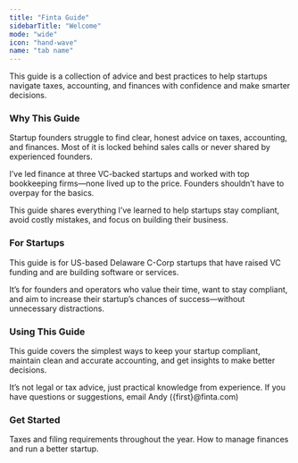 ```yaml
---
title: "Finta Guide"
sidebarTitle: "Welcome"
mode: "wide"
icon: "hand-wave"
name: "tab name"
---
```


This guide is a collection of advice and best practices to help startups navigate taxes, accounting, and finances with confidence and make smarter decisions.


### Why This Guide
Startup founders struggle to find clear, honest advice on taxes, accounting, and finances. Most of it is locked behind sales calls or never shared by experienced founders.

I’ve led finance at three VC-backed startups and worked with top bookkeeping firms—none lived up to the price. Founders shouldn’t have to overpay for the basics.

This guide shares everything I’ve learned to help startups stay compliant, avoid costly mistakes, and focus on building their business.

### For Startups
This guide is for US-based Delaware C-Corp startups that have raised VC funding and are building software or services.

It’s for founders and operators who value their time, want to stay compliant, and aim to increase their startup’s chances of success—without unnecessary distractions.

### Using This Guide
This guide covers the simplest ways to keep your startup compliant, maintain clean and accurate accounting, and get insights to make better decisions.

It’s not legal or tax advice, just practical knowledge from experience. If you have questions or suggestions, email Andy ({first}@finta.com)


### Get Started
<CardGroup cols={2}>
  <Card title="Compliance Deadlines" icon="calendar" href="/deadlines">
    Taxes and filing requirements throughout the year.
  </Card>

  <Card title="Best Practices" icon="award" href="/stack">
    How to manage finances and run a better startup.
  </Card>
</CardGroup>